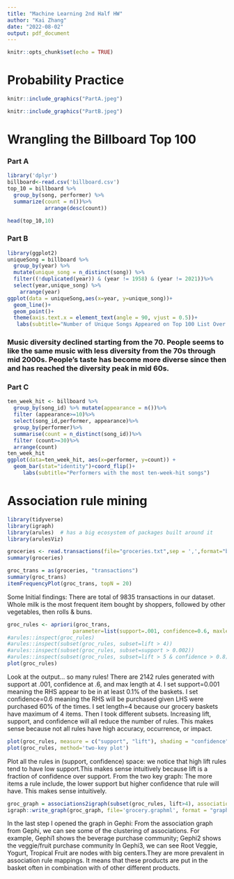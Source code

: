 ```yaml
---
title: "Machine Learning 2nd Half HW"
author: "Kai Zhang"
date: "2022-08-02"
output: pdf_document
---
```


```r
knitr::opts_chunk$set(echo = TRUE)
```

\tableofcontents

\clearpage

# Probability Practice

```r
knitr::include_graphics("PartA.jpeg")
```

```r
knitr::include_graphics("PartB.jpeg")
```



# Wrangling the Billboard Top 100
### Part A
```r
library('dplyr')
billboard<-read.csv('billboard.csv')
top_10 = billboard %>% 
  group_by(song, performer) %>% 
  summarize(count = n())%>%
            arrange(desc(count))

head(top_10,10)

```

### Part B


```r
library(ggplot2)
uniqueSong = billboard %>%
  group_by(year) %>%
  mutate(unique_song = n_distinct(song)) %>%
  filter((!duplicated(year)) & (year != 1958) & (year != 2021))%>%
  select(year,unique_song) %>%
    arrange(year)
ggplot(data = uniqueSong,aes(x=year, y=unique_song))+
  geom_line()+
  geom_point()+
  theme(axis.text.x = element_text(angle = 90, vjust = 0.5))+
   labs(subtitle="Number of Unique Songs Appeared on Top 100 List Over Years")
```

### Music diversity declined starting from the 70. People seems to like the same music with less diversity from the 70s through mid 2000s. People's taste has become more diverse since then and has reached the diversity peak in mid 60s.


### Part C

```r

ten_week_hit <- billboard %>%
  group_by(song_id) %>% mutate(appearance = n())%>%
  filter (appearance>=10)%>%
  select(song_id,performer, appearance)%>%
  group_by(performer)%>%
  summarise(count = n_distinct(song_id))%>%
  filter (count>=30)%>%
  arrange(count)
ten_week_hit
ggplot(data=ten_week_hit, aes(x=performer, y=count)) +
  geom_bar(stat="identity")+coord_flip()+
     labs(subtitle="Performers with the most ten-week-hit songs")


```




# Association rule mining

```r
library(tidyverse)
library(igraph)
library(arules)  # has a big ecosystem of packages built around it
library(arulesViz)
```

```r
groceries <- read.transactions(file="groceries.txt",sep = ',',format="basket",rm.duplicates=TRUE)
summary(groceries)

groc_trans = as(groceries, "transactions")
summary(groc_trans)
itemFrequencyPlot(groc_trans, topN = 20)
```

Some Initial findings:
There are total of 9835 transactions in our dataset. Whole milk is the most frequent item bought by shoppers, followed by other vegetables, then rolls & buns.


```r
groc_rules <- apriori(groc_trans, 
                     parameter=list(support=.001, confidence=0.6, maxlen=4)) # rules
#arules::inspect(groc_rules) 
#arules::inspect(subset(groc_rules, subset=lift > 4))
#arules::inspect(subset(groc_rules, subset=support > 0.002))
#arules::inspect(subset(groc_rules, subset=lift > 5 & confidence > 0.8))
plot(groc_rules)
```

Look at the output... so many rules!
There are 2142 rules generated with support at .001, confidence at .6, and max length at 4. 
I set support=0.001 meaning the RHS appear to be in at least 0.1% of the baskets.
I set confidence=0.6 meaning the RHS will be purchased given LHS were purchased 60% of the times.
I set length=4 because our grocery baskets have maximum of 4 items. 
Then I took different subsets. Increasing lift, support, and confidence will all reduce the number of rules. This makes sense because not all rules have high accuracy, occurrence, or impact. 


```r
plot(groc_rules, measure = c("support", "lift"), shading = "confidence")
plot(groc_rules, method='two-key plot')
```

Plot all the rules in (support, confidence) space: we notice that high lift rules tend to have low support.This makes sense intuitively because lift is a fraction of confidence over support.
From the two key graph: The more items a rule include, the lower support but higher confidence that rule will have. This makes sense intuitively. 


```r
groc_graph = associations2igraph(subset(groc_rules, lift>4), associationsAsNodes = FALSE)
igraph::write_graph(groc_graph, file='grocery.graphml', format = "graphml")
```

In the last step I opened the graph in Gephi:
From the association graph from Gephi, we can see some of the clustering of associations. For example, Gephi1 shows the beverage purchase community; Gephi2 shows the veggie/fruit purchase community 
In Gephi3, we can see Root Veggie, Yogurt, Tropical Fruit are nodes with big centers.They are more  prevalent in association rule mappings. It means that these products  are put in the basket often in combination with of other different products. 






